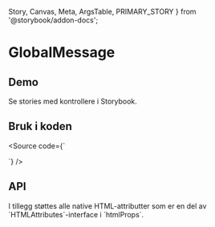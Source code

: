   Story,
  Canvas,
  Meta,
  ArgsTable,
  PRIMARY_STORY
} from '@storybook/addon-docs';

<Meta title="Design system/GlobalMessage/API" component={GlobalMessage} />

# GlobalMessage

<ComponentLinkRow
  docsHref="https://design.domstol.no/987b33f71/p/99d09e-messages/b/164d4b"
  figmaHref="https://www.figma.com/file/ewqSDmkgqDQ5PyOsRp4V5b/?node-id=155%3A39"
  githubHref="https://github.com/domstolene/designsystem/tree/master/components/src/components/GlobalMessage"
/>

## Demo

<Canvas>
  <Story id="design-system-globalmessage--default" />
</Canvas>

Se stories med kontrollere i <Typography externalLink typographyType='a' href='https://domstolene.github.io/designsystem/?path=/story/design-system-globalmessage'>Storybook</Typography>.

## Bruk i koden

<Source code={`

<GlobalMessage message="Dette er en global melding" />
`} />

## API

<ArgsTable story={PRIMARY_STORY} />
I tillegg støttes alle native HTML-attributter som er en del av `HTMLAttributes<HTMLDivElement>`-interface i `htmlProps`.

